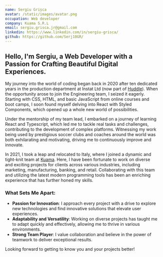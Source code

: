 ```yaml
---
name: Sergiu Grișca
avatar: /static/images/avatar.png
occupation: Web developer
company: Kuama S.R.L
email: sergiu.grisca.jr@gmail.com
linkedin: https://www.linkedin.com/in/sergiu-grisca/
github: https://github.com/Serj10GR/
---
```


## Hello, I'm Sergiu, a Web Developer with a Passion for Crafting Beautiful Digital Experiences.

My journey into the world of coding began back in 2020 after ten dedicated years in the production department at Instat Ltd (now part of [Huddle](https://www.hudl.com/en_gb/products/instat)). When the opportunity arose to join the Engineering team, I seized it eagerly. Starting with CSS, HTML, and basic JavaScript from online courses and boot camps, I soon found myself delving into React with Styled Components, which opened up a whole new world of possibilities.

Under the mentorship of my team lead, I embarked on a journey of learning React and Typescript, which led me to tackle real tasks and challenges, contributing to the development of complex platforms. Witnessing my work being used by prestigious soccer clubs and coaches around the world was both exhilarating and motivating, driving me to continuously improve and innovate.

In 2021, I took a leap and relocated to Italy, where I joined a dynamic and tight-knit team at [Kuama](https://www.kuama.net/). Here, I have been fortunate to work on diverse and exciting projects for clients across various industries, including marketing, manufacturing, banking, and retail. Collaborating with this team and utilizing the latest modern programming tools has been an enriching experience that has further honed my skills.

### What Sets Me Apart:

- **Passion for Innovation**: I approach every project with a drive to explore new technologies and find innovative solutions that elevate user experiences.
- **Adaptability and Versatility**: Working on diverse projects has taught me to adapt quickly and effectively, allowing me to thrive in various environments.
- **Strong Team Player**: I value collaboration and believe in the power of teamwork to deliver exceptional results.

Looking forward to getting to know you and your projects better!

